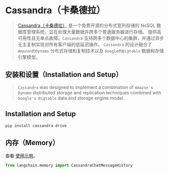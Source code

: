# Cassandra（卡桑德拉）

> [Cassandra（卡桑德拉）](https://en.wikipedia.org/wiki/Apache_Cassandra) 是一个免费开源的分布式宽列存储的 NoSQL 数据库管理系统，旨在处理大量数据并跨多个普通服务器进行存储。
> 提供高可用性且无单点故障。`Cassandra` 支持跨多个数据中心的集群，并通过异步无主复制实现对所有客户端的低延迟操作。
> `Cassandra` 的设计融合了 `Amazon的Dynamo` 分布式存储和复制技术以及 `Google的Bigtable` 数据和存储引擎模型。
## 安装和设置（Installation and Setup）
> `Cassandra` was designed to implement a combination of `Amazon's Dynamo` distributed storage and replication 
> techniques combined with `Google's Bigtable` data and storage engine model.
 
## Installation and Setup

```bash
pip install cassandra-drive
```


## 内存（Memory）

查看 [使用示例](/docs/modules/memory/integrations/cassandra_chat_message_history.html)。

```python
from langchain.memory import CassandraChatMessageHistory
```
